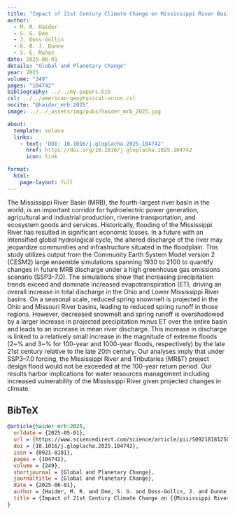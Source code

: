 ```yaml
---
title: "Impact of 21st Century Climate Change on Mississippi River Basin Discharge in CESM2 Large Ensemble Projections"
author:
  - M. R. Haider
  - S. G. Dee
  - J. Doss-Gollin
  - K. B. J. Dunne
  - S. E. Muñoz
date: 2025-06-01
details: "Global and Planetary Change"
year: 2025
volume: "249"
pages: "104742"
bibliography: ../../my-papers.bib
csl: ../../american-geophysical-union.csl
nocite: "@haider_mrb:2025"
image: ../../_assets/img/pubs/haider_mrb_2025.jpg

about:
  template: solana
  links:
    - text: 'DOI: 10.1016/j.gloplacha.2025.104742'
      href: https://doi.org/10.1016/j.gloplacha.2025.104742
      icon: link

format:
  html:
    page-layout: full
---
```


The Mississippi River Basin (MRB), the fourth-largest river basin in the world, is an important corridor for hydroelectric power generation, agricultural and industrial production, riverine transportation, and ecosystem goods and services. Historically, flooding of the Mississippi River has resulted in significant economic losses. In a future with an intensified global hydrological cycle, the altered discharge of the river may jeopardize communities and infrastructure situated in the floodplain. This study utilizes output from the Community Earth System Model version 2 (CESM2) large ensemble simulations spanning 1930 to 2100 to quantify changes in future MRB discharge under a high greenhouse gas emissions scenario (SSP3–7.0). The simulations show that increasing precipitation trends exceed and dominate increased evapotranspiration (ET), driving an overall increase in total discharge in the Ohio and Lower Mississippi River basins. On a seasonal scale, reduced spring snowmelt is projected in the Ohio and Missouri River basins, leading to reduced spring runoff in those regions. However, decreased snowmelt and spring runoff is overshadowed by a larger increase in projected precipitation minus ET over the entire basin and leads to an increase in mean river discharge. This increase in discharge is linked to a relatively small increase in the magnitude of extreme floods (2~\% and 3~\% for 100-year and 1000-year floods, respectively) by the late 21st century relative to the late 20th century. Our analyses imply that under SSP3–7.0 forcing, the Mississippi River and Tributaries (MR\&T) project design flood would not be exceeded at the 100-year return period. Our results harbor implications for water resources management including increased vulnerability of the Mississippi River given projected changes in climate.

## BibTeX

```bibtex
@article{haider_mrb:2025,
  urldate = {2025-05-01},
  url = {https://www.sciencedirect.com/science/article/pii/S0921818125000517},
  doi = {10.1016/j.gloplacha.2025.104742},
  issn = {0921-8181},
  pages = {104742},
  volume = {249},
  shortjournal = {Global and Planetary Change},
  journaltitle = {Global and Planetary Change},
  date = {2025-06-01},
  author = {Haider, M. R. and Dee, S. G. and Doss-Gollin, J. and Dunne, K. B. J. and Muñoz, S. E.},
  title = {Impact of 21st Century Climate Change on {{Mississippi River Basin}} Discharge in {{CESM2}} Large Ensemble Projections},
}
```
